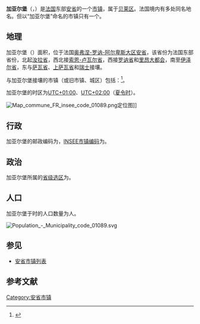 {{不是|加亚尔城堡}}
{{地图异译/GNNLT-法语|issue=沙托－加亚尔|gn=Château|lt=堡}}
{{noteTA|G1=法国地名}}
{{Infobox French commune
|name                    = 加亚尔堡
|native name             = Château-Gaillard
|arrondissement          = [[贝莱区|贝莱区]]
}}
'''加亚尔堡'''（{{lang-fr|Château-Gaillard}}，{{IPA-fr|ʃato ɡajaʁ}}）是[[法国|法国]]东部[[安省_(法國)|安省]]的一个[[市镇_(法国)|市镇]]，属于[[贝莱区|贝莱区]]。法国境内有多处同名地名。但以“加亚尔堡”命名的市镇只有一个。

== 地理 ==
加亚尔堡（{{wikidata|property|linked|P625}}）面积{{wikidata|properties|P2046}}，位于法国[[奥弗涅-罗讷-阿尔卑斯大区|奥弗涅-罗讷-阿尔卑斯大区]][[安省_(法國)|安省]]，该省份为法国东部省份，北起[[汝拉省|汝拉省]]，西北接[[索恩-卢瓦尔省|索恩-卢瓦尔省]]，西接[[罗讷省|罗讷省]]和[[里昂大都会|里昂大都会]]，南至[[伊泽尔省|伊泽尔省]]，东与[[萨瓦省|萨瓦省]]、[[上萨瓦省|上萨瓦省]]和[[瑞士|瑞士]]接壤。

与加亚尔堡接壤的市镇（或旧市镇、城区）包括：{{Wikidata|properties|linked|P47}}<ref name="geo">{{Cite web|url=https://www.geoportail.gouv.fr/carte|title=Carte|accessdate=2020-03-22|author=Géoportail|language=fr|publisher=Géoportail|archive-date=2017-01-29|archive-url=https://web.archive.org/web/20170129154129/https://www.geoportail.gouv.fr/carte/|dead-url=no}}</ref>。

加亚尔堡的时区为[[UTC+01:00|UTC+01:00]]、[[UTC+02:00|UTC+02:00]]（[[夏时制|夏令时]]）。

[[File:Map_commune_FR_insee_code_01089.png|thumb]]定位图]]{{Clear|left}}
== 行政 ==
加亚尔堡的邮政编码为{{wikidata|properties|P281}}，[[法国国家统计与经济研究所|INSEE市镇编码]]为{{wikidata|properties|P374}}。

== 政治 ==
加亚尔堡所属的[[縣_(法國)|省级选区]]为{{WikidataLink|{{wikidata|properties|raw|best||P7938}}}}。

== 人口 ==
加亚尔堡于{{wikidata|qualifier|P1082|P585}}时的人口数量为{{wikidata|property|raw|P1082}}人。

[[File:Population_-_Municipality_code_01089.svg|thumb]]{{Clear|left}}
==参见==
*[[安省市镇列表|安省市镇列表]]

== 参考文献 ==
{{reflist}}

{{安省市鎮}}
[[Category:安省市镇|Category:安省市镇]]